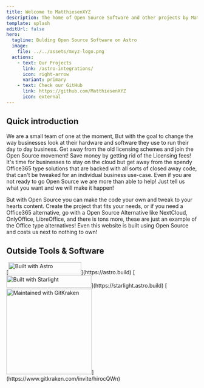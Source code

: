 ```yaml
---
title: Welcome to MatthiesenXYZ
description: The home of Open Source Software and other projects by MatthiesenXYZ
template: splash
editUrl: false
hero:
  tagline: Bulding Open Source Software on Astro
  image:
    file: ../../assets/mxyz-logo.png
  actions:
    - text: Our Projects
      link: /astro-integrations/
      icon: right-arrow
      variant: primary
    - text: Check our GitHub
      link: https://github.com/MatthiesenXYZ
      icon: external
---
```


## Quick introduction

We are a small team of one at the moment, But with the goal to change the way businesses look at their hardware and software they use to run their day to day business. Get away from the old licensing schemes and join the Open Source movement! Save money by getting rid of the Licensing fees! It's time for businesses to stay on the cloud but get away from the spendy Office365 type solutions that are backed with all sorts of closed away code, that can't be tweaked for an individual business use-case. Even if you are not ready to go Open Source we are more than able to help! Just tell us what you want and we will make it happen!

But with Open Source you can make the code your own and tweak to your hearts content. Create the project that fits your needs, or if you need a Office365 alternative, go with a Open Source Alternative like NextCloud, OnlyOffice, LibreOffice, and there is tons more, these are just an example of the Office type alternatives! Even this website is built using Open Source and costs us next to nothing to own!

## Outside Tools & Software

<CardGrid stagger>
	<Card title="Our Projects are">
		[<img src="https://astro.badg.es/v2/built-with-astro/small.svg" title="Built with Astro" alt="Built with Astro" width="192" height="32" />](https://astro.build)
	</Card>
	<Card title="This website is">
		[<img src="https://astro.badg.es/v2/built-with-starlight/small.svg" title="Built with Starlight" alt="Built with Starlight" width="224" height="32" />](https://starlight.astro.build)
	</Card>
	<Card title="Keeping our Git Workflow organized is">
		[<img src={gitkrakenlogo.src} width="225px" title="Maintained with GitKraken" alt="Maintained with GitKraken"/>](https://www.gitkraken.com/invite/hirocQWn)
	</Card>
</CardGrid>